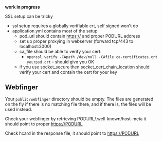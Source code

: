 '''work in progress'''

SSL setup can be tricky

* ssl setup requires a globally verifiable crt, self signed won't do
* application.yml contains most of the setup
** pod_url should contain https:// and proper PODURL address
** set up proper proxying in webserver (forward tcp/443 to localhost:3000)
** ca_file should be able to verify your cert:
*** <code>openssl verify -CApath /dev/null -CAfile ca-certificates.crt  yourpod.crt </code>  - should give you OK
** if you use socket_secure then socket_cert_chain_location should verify your cert and contain the cert for your key 

== Webfinger ==
Your <code>public/webfinger</code> directory should be empty. The files are generated on the fly if there is no matching file there, and if there is, the files will be used instead.

Check your webfinger by retrieving PODURL/.well-known/host-meta it should point to proper https://PODURL

Check hcard in the response file, it should point to https://PODURL